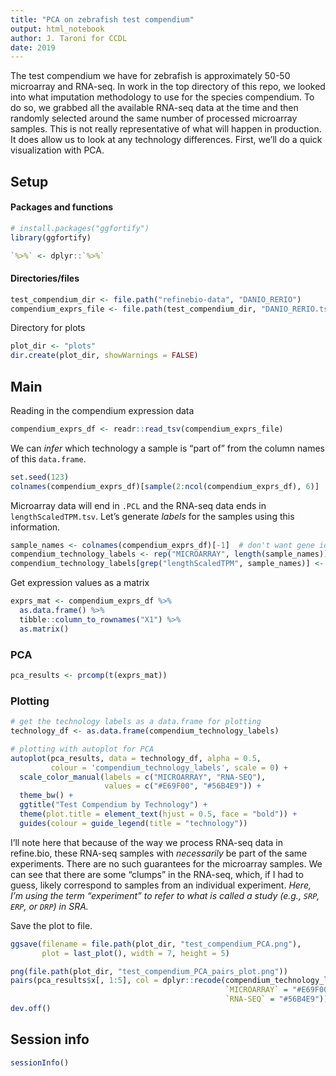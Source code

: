 ```yaml
---
title: "PCA on zebrafish test compendium"
output: html_notebook
author: J. Taroni for CCDL
date: 2019
---
```


The test compendium we have for zebrafish is approximately 50-50 microarray and
RNA-seq. 
In work in the top directory of this repo, we looked into what imputation 
methodology to use for the species compendium.
To do so, we grabbed all the available RNA-seq data at the time and then 
randomly selected around the same number of processed microarray samples.
This is not really representative of what will happen in production.
It does allow us to look at any technology differences.
First, we'll do a quick visualization with PCA.

## Setup

#### Packages and functions

```r
# install.packages("ggfortify")
library(ggfortify)
```

```r
`%>%` <- dplyr::`%>%`
```

#### Directories/files

```r
test_compendium_dir <- file.path("refinebio-data", "DANIO_RERIO")
compendium_exprs_file <- file.path(test_compendium_dir, "DANIO_RERIO.tsv")
```

Directory for plots

```r
plot_dir <- "plots"
dir.create(plot_dir, showWarnings = FALSE)
```

## Main

Reading in the compendium expression data

```r
compendium_exprs_df <- readr::read_tsv(compendium_exprs_file)
```

We can _infer_ which technology a sample is "part of" from the column names
of this `data.frame`.

```r
set.seed(123)
colnames(compendium_exprs_df)[sample(2:ncol(compendium_exprs_df), 6)]
```

Microarray data will end in `.PCL` and the RNA-seq data ends in 
`lengthScaledTPM.tsv`.
Let's generate _labels_ for the samples using this information.

```r
sample_names <- colnames(compendium_exprs_df)[-1]  # don't want gene id column
compendium_technology_labels <- rep("MICROARRAY", length(sample_names))
compendium_technology_labels[grep("lengthScaledTPM", sample_names)] <- "RNA-SEQ"
```

Get expression values as a matrix 

```r
exprs_mat <- compendium_exprs_df %>%
  as.data.frame() %>%
  tibble::column_to_rownames("X1") %>%
  as.matrix()
```

### PCA

```r
pca_results <- prcomp(t(exprs_mat))
```

### Plotting

```r
# get the technology labels as a data.frame for plotting
technology_df <- as.data.frame(compendium_technology_labels) 

# plotting with autoplot for PCA
autoplot(pca_results, data = technology_df, alpha = 0.5, 
         colour = 'compendium_technology_labels', scale = 0) +
  scale_color_manual(labels = c("MICROARRAY", "RNA-SEQ"), 
                     values = c("#E69F00", "#56B4E9")) +
  theme_bw() +
  ggtitle("Test Compendium by Technology") +
  theme(plot.title = element_text(hjust = 0.5, face = "bold")) +
  guides(colour = guide_legend(title = "technology"))
```

I'll note here that because of the way we process RNA-seq data in refine.bio,
these RNA-seq samples with _necessarily_ be part of the same experiments. 
There are no such guarantees for the microarray samples.
We can see that there are some "clumps" in the RNA-seq, which, if I had to 
guess, likely correspond to samples from an individual experiment.
_Here, I'm using the term "experiment" to refer to what is called a study (e.g., 
`SRP`, `ERP`, or `DRP`) in SRA._

Save the plot to file.

```r
ggsave(filename = file.path(plot_dir, "test_compendium_PCA.png"),
       plot = last_plot(), width = 7, height = 5)
```

```r
png(file.path(plot_dir, "test_compendium_PCA_pairs_plot.png"))
pairs(pca_results$x[, 1:5], col = dplyr::recode(compendium_technology_labels,
                                                `MICROARRAY` = "#E69F00",
                                                `RNA-SEQ` = "#56B4E9"))
dev.off()
```

## Session info

```r
sessionInfo()
```

